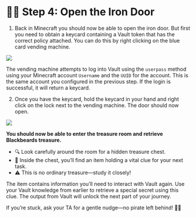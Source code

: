 # 🏴‍☠️ Step 4: Open the Iron Door

1. Back in Minecraft you should now be able to open the iron door. But first you need
to obtain a keycard containing a Vault token that has the correct policy attached. You can do this by right clicking on the blue card vending machine.

![](/assets/task_1b/1b_1.png)

The vending machine attempts to log into Vault using the `userpass` method using your
Minecraft account `Username` and the `UUID` for the account. This is the same account you
configured in the previous step. If the login is successful, it will return a keycard.

2. Once you have the keycard, hold the keycard in your hand and right click on the lock
next to the vending machine. The door should now open.

![](/assets/task_1b/1b_2.png)

**You should now be able to enter the treasure room and retrieve Blackbeards treasure.**

* 🔍 Look carefully around the room for a hidden treasure chest.
* 💎 Inside the chest, you’ll find an item holding a vital clue for your next task.
* ⚠️ This is no ordinary treasure—study it closely!

The item contains information you’ll need to interact with Vault again.
Use your Vault knowledge from earlier to retrieve a special secret using this clue.
The output from Vault will unlock the next part of your journey.

If you’re stuck, ask your TA for a gentle nudge—no pirate left behind! 🏴‍☠️
